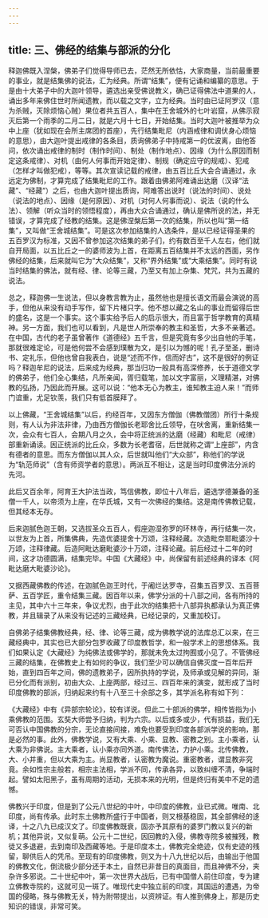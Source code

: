 ```yaml
---
---
---
```

title: 三、佛经的结集与部派的分化
---




释迦佛既入涅槃，佛弟子们觉得导师已去，茫然无所依怙，大家商量，当前最重要的事业，就是结集佛的说法，汇为经典。所谓“结集”，便有记诵和编纂的意思。于是由十大弟子中的大迦叶领导，遴选出亲受佛说教义，确已证得佛法中道果的人，诵出多年来佛住世时所闻遗教，而以载之文字，立为经典。当时由已证阿罗汉（意为杀贼，灭除烦恼心贼）果位者共五百人，集中在王舍城外的七叶岩窟，从佛示寂灭后第一个雨季的二月二日，就是六月十七日，开始结集。当时大迦叶被推举为众中上座（犹如现在会所主席团的首座），先行结集毗尼（内涵戒律和调伏身心烦恼的意思），由大迦叶提出戒律的各条目，质询佛弟子中持戒第一的优波离，由他答问，依次诵出戒律的制时（制作时间）、制处（制作地点）、因缘（为什么原因而制定这条戒律）、对机（由何人何事而开始定律）、制规（确定应守的规戒）、犯戒（怎样才叫做犯戒），等等。其次宣读记载的戒律，由五百比丘大会合诵通过，永远定为佛制，才算完成了结集毗尼的工作。跟着由佛弟阿难诵出达磨（汉译“法藏”、“经藏”）之后，也由大迦叶提出质询，阿难答出说时（说法的时间）、说处（说法的地点）、因缘（是何原因）、对机（对何人何事而说）、说法（说的什么法）、领解（听众当时的领悟程度），再由大众合诵通过，确认是佛所说的法，并无错误，才算完成了经教的结集。这是佛涅槃后第一次的结集，所以也叫“第一结集”，又叫做“王舍城结集”。可是这次参加结集的人选条件，是以已经证得圣果的五百罗汉为标准，又因不曾参加这次结集的弟子们，约有数百至千人左右，他们就自开局面，以五比丘之一的婆师波为上首，在距离五百结集并不太远的西面，另作佛经的结集，后来就叫它为“大众结集”，又称“界外结集”或“大乘结集”。同时有说当时结集的佛法，就有经、律、论等三藏，乃至又有加上杂集、梵咒，共为五藏的说法。

总之，释迦佛一生说法，但以身教言教为止，虽然他也是擅长语文而最会演说的高手，但他从来没有动手写作，留下片楮只字。他不想以藏之名山的事业而留得后世的盛名，这是一个事实。这个事实给予后人的启示很大，而且富于哲学教育的真精神。另一方面，我们也可以看到，凡是世人所崇奉的教主和圣哲，大多不亲著述。在中国，古代的老子虽曾著作《道德经》五千言，但是究竟有多少出自他的手笔，那就很难定论，可是他何尝不会感到璞散为文，是引以为憾的呢！孔子至圣，删诗书、定礼乐，但他也曾自我表白，说是“述而不作，信而好古”，这不是很好的例证吗？释迦牟尼的说法，后来成为经典，那当归功一般具有高深修养，长于道德文学的佛弟子，他们全心集结，凡所亲闻，胥归载笔，加以文字富丽，义理精湛，对佛教的弘扬，乃因此而开展。这可以说：“他本无心为教主，谁知教主迫人来！”而师门谊重，尤足钦羡，我们只有低首膜拜了。

以上佛藏，“王舍城结集”以后，约经百年，又因东方僧伽（佛教僧团）所行十条规则，有人认为非法非律，乃由西方僧伽长老耶舍比丘领导，在吠舍离，重新结集一次，会众有七百人，会期八月之久，会中将正统派的达磨（经藏）和毗尼（戒律）部重新诵读。因正统派的比丘众，多数为长老耆宿，后世就称之谓“上座部”，内含有德者的意思。而东方僧伽以其人众，后世就叫他们“大众部”，称他们的学说为“轨范师说”（含有师资学者的意思）。两派互不相让，这是当时印度佛法分派的先河。

此后又百余年，阿育王大护法当政，笃信佛教，即位十八年后，遴选学德兼备的圣僧一千人，以帝须为上座，在华氏城，又有一次佛经的集结。这是南传佛教记载，但其经本无存。

后来迦腻色迦王朝，又选拔圣众五百人，假座迦湿弥罗的环林寺，再行结集一次，以世友为上首，所集佛典，先造优婆提舍十万颂，注释经藏。次造毗奈耶毗婆沙十万颂，注释律藏。后造阿毗达磨毗婆沙十万颂，注释论藏。前后经过十二年的时间，这才功德圆满，结集完毕。中国《大藏经》中，尚保留有前述经典的译本《阿毗达磨大毗婆沙论》。

又据西藏佛教的传述，在迦腻色迦王时代，于阇烂达罗寺，召集五百罗汉、五百菩萨、五百学匠，重令结集三藏。因百年以来，佛学分派的十八部之间，各有所持的主见，其中六十三年来，争议尤烈，由于此次的结集把十八部异执都承认为真正佛教，并且辑录了从来没有记述的三藏经典，已经记录的，又重加校订。

自佛弟子结集佛教经典，经、律、论等三藏，成为佛教学说的法库总汇以来，在三藏经典中，其实也已大部分包罗收藏了印度教哲学，和一般学术上的思想体系。我们如果认定《大藏经》为纯佛法或佛学的，那就未免太过拘囿或小见了。不管佛经三藏的结集，在佛教史上有如何的争议，我们至少可以确信自佛灭度一百年后开始，直到四百年之间，佛的遗教弟子，因所执持的学说，及师承或见解的异同，渐已分化而有派别，初由大众、上座两部，经过三、四百年来的演变，就形成了当时印度佛教的部派，归纳起来约有十八至三十余部之多，其学派名称有如下列：



《大藏经》中有《异部宗轮论》，较有详说。但此二十部派的佛学，相传皆指为小乘佛教的范围。玄奘大师尝予归纳，判为六宗。以后或多或少，代有损益，我们无可否认中国佛教的分宗，无论直接间接，难免也要受到印度各部派学说的影响，那是必然的事。此外，佛教学说，又有大乘、小乘、显教、密教之别。主小乘者，认大乘为非佛说。主大乘者，认小乘亦同外道。南传佛法，力护小乘。北传佛教，大、小并重，但以大乘为主。尚显教者，认密教为魔说。重密教者，谓显教非究竟。余如性宗主般若，相宗主法相，学派不同，传承各异，以致纠缠不清，争端时起。譬如太阳黑子，虽有周期的活动，无损本来的光明，但是终归有美中不足的遗憾。

佛教兴于印度，但是到了公元八世纪的中叶，中印度的佛教，业已式微。唯南、北印度，尚有传承。此时东土佛教所盛行于中国者，则又根基稳固，其全部佛经的迻译，十之八九已成汉文了。印度佛教既衰，固亦予其原有的婆罗门教以复兴的新机；其他异说，又似复萌。公元十二世纪，因回教的入侵，佛教寺院多被摧残，教徒又多退避，去到南印及西藏等地。于是印度本土，佛教完全绝迹，仅有史迹的残留，聊供后人的凭吊。至现有的印度佛教，则又为十八九世纪以后，由输出于他国的佛教文化，倒流极少部分还于本土，自然已非昔日的真面目，而且神佛不分，夹杂许多邪说。二十世纪中叶，第一次世界大战后，已有中国僧人前住印度，专为建立佛教寺院的，这就可见一斑了。唯现代史中独立前的印度，其国运的遭遇，为帝国的侵略，殊与佛教无关，特为附带提出，以资辨证。有人推到佛身上，那是历史知识的错误，非常可笑。